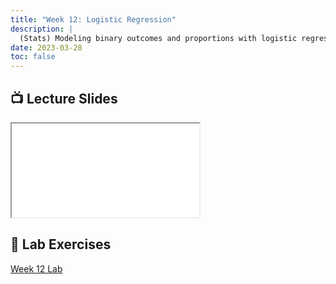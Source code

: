 ```yaml
---
title: "Week 12: Logistic Regression"
description: |
  (Stats) Modeling binary outcomes and proportions with logistic regression. Evaluating GLMs with Deviance, Information Criteria, and the Likelihood Ratio Test. (R) Fitting logistic models and evaluating them with LRT.
date: 2023-03-28
toc: false
---
```


## 📺 Lecture Slides {.reveal-viewport}

<iframe class="slide-deck" src="../slides/12-logistic-regression-slides.html"></iframe> 

## 🔬 Lab Exercises

[Week 12 Lab](../labs/12-logistic-regression-lab.qmd)